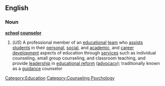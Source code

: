 ==English==
===Noun===
{{wikipedia}}
'''[[school]] [[counselor]]'''
#(''US'') A professional member of an [[educational]] [[team]] who [[assist]]s [[student]]s in their [[personal]], [[social]], and [[academic]], and [[career]] [[development]] aspects of education through [[services]] such as individual counseling, small group counseling, and classroom teaching, and provide [[leadership]] in [[educational reform]] ([[advocacy]]); traditionally known as a [[guidance]] counselor

[[Category:Education]]
[[Category:Counseling Psychology]]